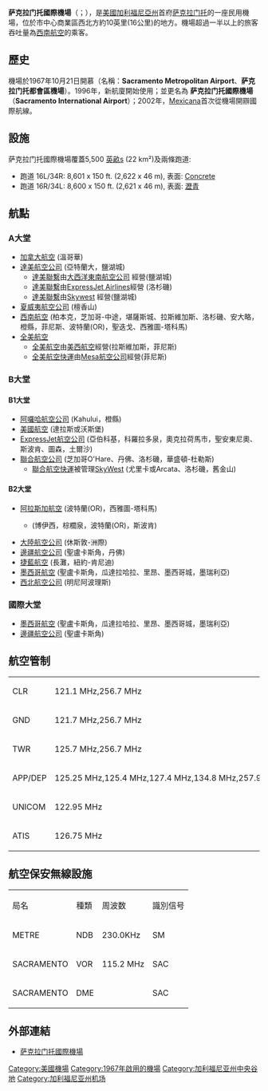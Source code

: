 {{unreferenced|time=2019-01-21T14:08:29+00:00}}
{{noteTA
|T=zh-hant:沙加緬度國際機場; zh-hans:萨克拉门托国际机场; 
|G1=USState
|1=zh-hant:沙加緬度; zh-hans:萨克拉门托;
|2=zh-hans:县;zh-hk:縣;zh-tw:郡;
}}
{{Infobox Airport |
  airport_name = Sacramento International Airport<br />萨克拉门托國際機場 |
  photo =SMF - FAA airport diagram.gif|
  type = 民航 |
  run by = Sacramento County|
  opened = 1967年  |
  city = [[萨克拉门托|萨克拉门托]] |
  distance_to_city = 16公里|
  elevation = 27-{zh-hans:英尺; zh-hant:呎;}-（8.2米） |
  coordinates  = {{coord|38|41|44|N|121|35|27|W|type:airport_region:US}}|
  IATA = SMF |
  ICAO = KSMF |
  FAA = SMF |
  runway1_heading = 16L/34R |
  runway1_feet =  8,601 |
  runway1_meter = 2,622 |  
  runway1_surface = [[混凝土|混凝土]]|
  runway2_heading = 16R/34L |
  runway2_feet = 8,600|
  runway2_meter = 2,621 |
  runway2_surface = 瀝青|}}
'''萨克拉门托國際機場'''（{{lang-en|Sacramento International Airport}}；{{airport codes|SMF|KSMF}}），是[[美國|美國]][[加利福尼亞州|加利福尼亞州]]首府[[萨克拉门托|萨克拉门托]]的一座民用機場，位於市中心商業區西北方約10英里(16公里)的地方。機場超過一半以上的旅客吞吐量為[[西南航空|西南航空]]的乘客。

== 歷史 ==
機場於1967年10月21日開慕（名稱：'''Sacramento Metropolitan Airport'''、'''萨克拉门托都會區機場'''）。1996年，新航廈開始使用；並更名為 '''萨克拉门托國際機場'''（'''Sacramento International Airport'''）；2002年，[[Mexicana|Mexicana]]首次從機場開辧國際航線。

== 設施 ==
萨克拉门托國際機場覆蓋5,500 [[英畝|英畝]]s (22 km²)及兩條跑道:
* 跑道 16L/34R: 8,601 x 150 ft. (2,622 x 46 m), 表面: [[Concrete|Concrete]]
* 跑道 16R/34L: 8,600 x 150 ft. (2,621 x 46 m), 表面: [[瀝青|瀝青]]

==航點==
=== A大堂 ===
*[[加拿大航空|加拿大航空]] (溫哥華)
* [[達美航空公司|達美航空公司]] (亞特蘭大，鹽湖城)
** [[達美聯繫|達美聯繫]]由[[大西洋東南航空公司|大西洋東南航空公司]] 經營(鹽湖城)
** [[達美聯繫|達美聯繫]]由[[ExpressJet_Airlines|ExpressJet Airlines]]經營 (洛杉磯)
** [[達美聯繫|達美聯繫]]由[[Skywest|Skywest]] 經營(鹽湖城)
* [[夏威夷航空公司|夏威夷航空公司]] (檀香山)
* [[西南航空|西南航空]] (柏本克，芝加哥-中途，堪薩斯城、拉斯維加斯、洛杉磯、安大略，橙縣，菲尼斯、波特蘭(OR)，聖迭戈、西雅圖-塔科馬)
* [[全美航空|全美航空]]
**[[全美航空|全美航空]]由[[美西航空|美西航空]]經營(拉斯維加斯，菲尼斯)
**[[全美航空快運|全美航空快運]]由[[Mesa航空公司|Mesa航空公司]]經營(菲尼斯)

===B大堂===
====B1大堂====
* [[阿囉哈航空公司|阿囉哈航空公司]] (Kahului，橙縣)
* [[美國航空|美國航空]] (達拉斯或沃斯堡)
* [[ExpressJet航空公司|ExpressJet航空公司]] (亞伯科基，科羅拉多泉，奧克拉荷馬市，聖安東尼奧、斯波肯、圖森，土爾沙)
* [[聯合航空公司|聯合航空公司]] (芝加哥O'Hare、丹佛、洛杉磯，華盛頓-杜勒斯)
** [[聯合航空快運|聯合航空快運]]被管理[[SkyWest|SkyWest]] (尤里卡或Arcata、洛杉磯，舊金山)

====B2大堂====
* [[阿拉斯加航空|阿拉斯加航空]] (波特蘭(OR)，西雅圖-塔科馬)
** {{link-en|地平线航空|Horizon Air}} (博伊西，棕櫚泉，波特蘭(OR)，斯波肯)
* [[大陸航空公司|大陸航空公司]] (休斯敦-洲際)
* [[邊疆航空公司|邊疆航空公司]] (聖盧卡斯角，丹佛)
* [[捷藍航空|捷藍航空]] (長灘，紐約-肯尼迪)
* [[墨西哥航空|墨西哥航空]] (聖盧卡斯角，瓜達拉哈拉、里昂、墨西哥城，墨瑞利亞)
* [[西北航空公司|西北航空公司]] (明尼阿波理斯)

===國際大堂===
* [[墨西哥航空|墨西哥航空]] (聖盧卡斯角，瓜達拉哈拉、里昂、墨西哥城，墨瑞利亞)
* [[邊疆航空公司|邊疆航空公司]] (聖盧卡斯角)

== 航空管制 ==
{|border="1"
|CLR
|121.1 MHz,256.7 MHz
|-
|GND
|121.7 MHz,256.7 MHz
|-
|TWR
|125.7 MHz,256.7 MHz
|-
|APP/DEP
|125.25 MHz,125.4 MHz,127.4 MHz,134.8 MHz,257.9 MHz
|-
|UNICOM
|122.95 MHz
|-
|ATIS
|126.75 MHz
|}

== 航空保安無線設施 ==
{|border="1"
|局名
|種類
|周波数
|識別信号
|-
|METRE
|NDB
|230.0KHz
|SM
|-
|SACRAMENTO
|VOR
|115.2 MHz
|SAC
|-
|SACRAMENTO
|DME
|
|SAC
|}
== 外部連結 ==
*[https://web.archive.org/web/20070721155846/http://www.sacairports.org/int/  萨克拉门托國際機場]

[[Category:美國機場|Category:美國機場]]
[[Category:1967年啟用的機場|Category:1967年啟用的機場]]
[[Category:加利福尼亚州中央谷地|Category:加利福尼亚州中央谷地]]

[[Category:加利福尼亚州机场|Category:加利福尼亚州机场]]